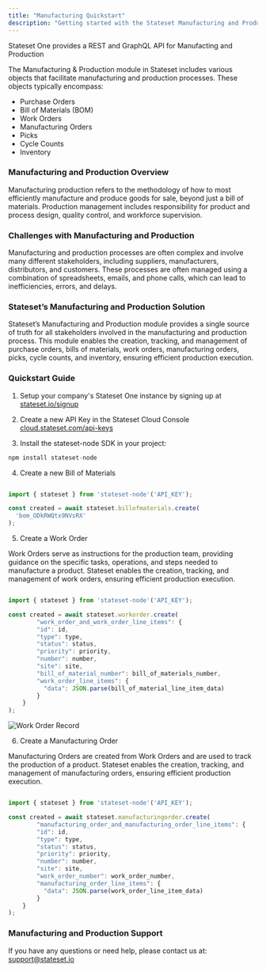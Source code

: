 ```yaml
---
title: "Manufacturing Quickstart"
description: "Getting started with the Stateset Manufacturing and Production API"
---
```


Stateset One provides a REST and GraphQL API for Manufacting and Production

The Manufacturing & Production module in Stateset includes various objects that facilitate manufacturing and production processes. These objects typically encompass:

- Purchase Orders
- Bill of Materials (BOM)
- Work Orders
- Manufacturing Orders
- Picks
- Cycle Counts
- Inventory


### Manufacturing and Production Overview

Manufacturing production refers to the methodology of how to most efficiently manufacture and produce goods for sale, beyond just a bill of materials. Production management includes responsibility for product and process design, quality control, and workforce supervision.

### Challenges with Manufacturing and Production

Manufacturing and production processes are often complex and involve many different stakeholders, including suppliers, manufacturers, distributors, and customers. These processes are often managed using a combination of spreadsheets, emails, and phone calls, which can lead to inefficiencies, errors, and delays.

### Stateset’s Manufacturing and Production Solution

Stateset’s Manufacturing and Production module provides a single source of truth for all stakeholders involved in the manufacturing and production process. This module enables the creation, tracking, and management of purchase orders, bills of materials, work orders, manufacturing orders, picks, cycle counts, and inventory, ensuring efficient production execution.

### Quickstart Guide

1) Setup your company's Stateset One instance by signing up at <a href="https://stateset.io/signup">stateset.io/signup</a>

2) Create a new API Key in the Stateset Cloud Console <a href="https://cloud.stateset.com/api-keys">cloud.stateset.com/api-keys</a>

3) Install the stateset-node SDK in your project:

```jsx
npm install stateset-node
```

4) Create a new Bill of Materials

```jsx javascript   

import { stateset } from 'stateset-node'('API_KEY');

const created = await stateset.billofmaterials.create(
  'bom_ODkRWQtx9NVsRX'
);

```


5) Create a Work Order

Work Orders serve as instructions for the production team, providing guidance on the specific tasks, operations, and steps needed to manufacture a product. Stateset enables the creation, tracking, and management of work orders, ensuring efficient production execution.

```jsx javascript

import { stateset } from 'stateset-node'('API_KEY');

const created = await stateset.workorder.create(
        "work_order_and_work_order_line_items": {
        "id": id,
        "type": type,
        "status": status,
        "priority": priority,
        "number": number,
        "site": site,
        "bill_of_material_number": bill_of_materials_number,
        "work_order_line_items": {
          "data": JSON.parse(bill_of_material_line_item_data)
        }
    }
);

```

![Work Order Record](/images/manufacturing/workorder.png)


6) Create a Manufacturing Order

Manufacturing Orders are created from Work Orders and are used to track the production of a product. Stateset enables the creation, tracking, and management of manufacturing orders, ensuring efficient production execution.

```jsx javascript

import { stateset } from 'stateset-node'('API_KEY');

const created = await stateset.manufacturingorder.create(
        "manufacturing_order_and_manufacturing_order_line_items": {
        "id": id,
        "type": type,
        "status": status,
        "priority": priority,
        "number": number,
        "site": site,
        "work_order_number": work_order_number,
        "manufacturing_order_line_items": {
          "data": JSON.parse(work_order_line_item_data)
        }
    }
);

```

### Manufacturing and Production Support

If you have any questions or need help, please contact us at: <a href="mailTo:support@stateset.io">support@stateset.io</a>